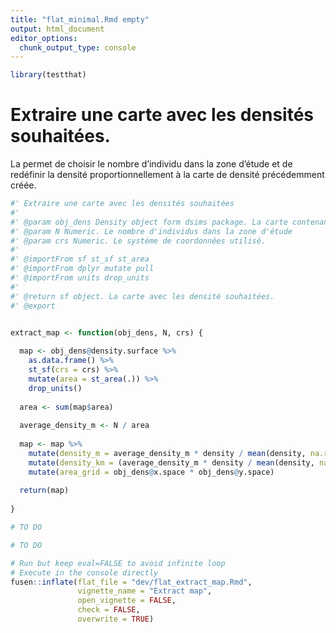 ```yaml
---
title: "flat_minimal.Rmd empty"
output: html_document
editor_options: 
  chunk_output_type: console
---
```


```r
library(testthat)
```

<!--
 You need to run the 'description' chunk in the '0-dev_history.Rmd' file before continuing your code there.
-->

# Extraire une carte avec les densités souhaitées.

La permet de choisir le nombre d'individu dans la zone d'étude et de redéfinir la densité proportionnellement à la carte de densité précédemment créée.

```r

#' Extraire une carte avec les densités souhaitées
#'
#' @param obj_dens Density object form dsims package. La carte contenant les densités.
#' @param N Numeric. Le nombre d'individus dans la zone d'étude
#' @param crs Numeric. Le système de coordonnées utilisé.
#'
#' @importFrom sf st_sf st_area
#' @importFrom dplyr mutate pull
#' @importFrom units drop_units
#'
#' @return sf object. La carte avec les densité souhaitées. 
#' @export


extract_map <- function(obj_dens, N, crs) {
  
  map <- obj_dens@density.surface %>%
    as.data.frame() %>%
    st_sf(crs = crs) %>%
    mutate(area = st_area(.)) %>%
    drop_units()
  
  area <- sum(map$area)
  
  average_density_m <- N / area
  
  map <- map %>%
    mutate(density_m = average_density_m * density / mean(density, na.rm = TRUE)) %>%
    mutate(density_km = (average_density_m * density / mean(density, na.rm = TRUE)) * 1000000) %>%
    mutate(area_grid = obj_dens@x.space * obj_dens@y.space)
  
  return(map)
  
}

```

```r
# TO DO

```

```r
# TO DO 
```


```r
# Run but keep eval=FALSE to avoid infinite loop
# Execute in the console directly
fusen::inflate(flat_file = "dev/flat_extract_map.Rmd", 
               vignette_name = "Extract map",
               open_vignette = FALSE,
               check = FALSE,
               overwrite = TRUE)
```
